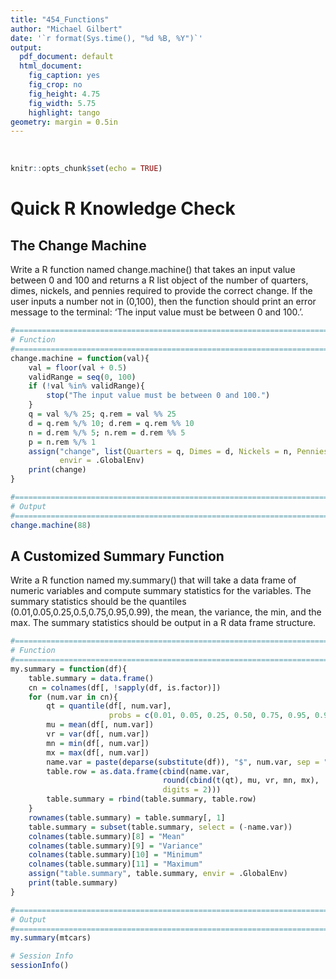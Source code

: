 ```yaml
---
title: "454_Functions"
author: "Michael Gilbert"
date: '`r format(Sys.time(), "%d %B, %Y")`'
output:
  pdf_document: default
  html_document:
    fig_caption: yes
    fig_crop: no
    fig_height: 4.75
    fig_width: 5.75
    highlight: tango
geometry: margin = 0.5in
---
```

\
```r
knitr::opts_chunk$set(echo = TRUE)
```

# Quick R Knowledge Check

## The Change Machine

Write a R function named change.machine() that takes an input value between 0 and 100 and returns a R list object of the number of quarters, dimes, nickels, and pennies required to provide the correct change. If the user inputs a number not in (0,100), then the function should print an error message to the terminal: 'The input value must be between 0 and 100.'. 

```r
#==============================================================================
# Function
#==============================================================================
change.machine = function(val){
    val = floor(val + 0.5)
    validRange = seq(0, 100)
    if (!val %in% validRange){
        stop("The input value must be between 0 and 100.")
    }
    q = val %/% 25; q.rem = val %% 25
    d = q.rem %/% 10; d.rem = q.rem %% 10
    n = d.rem %/% 5; n.rem = d.rem %% 5
    p = n.rem %/% 1
    assign("change", list(Quarters = q, Dimes = d, Nickels = n, Pennies = p), 
           envir = .GlobalEnv)
    print(change)
}

#==============================================================================
# Output
#==============================================================================
change.machine(88)
```

## A Customized Summary Function

Write a R function named my.summary() that will take a data frame of numeric variables and compute summary statistics for the variables. The summary statistics should be the quantiles (0.01,0.05,0.25,0.5,0.75,0.95,0.99), the mean, the variance, the min, and the max. The summary statistics should be output in a R data frame structure. 

```r
#==============================================================================
# Function
#==============================================================================
my.summary = function(df){
    table.summary = data.frame()
    cn = colnames(df[, !sapply(df, is.factor)])
    for (num.var in cn){
        qt = quantile(df[, num.var],
                      probs = c(0.01, 0.05, 0.25, 0.50, 0.75, 0.95, 0.99))
        mu = mean(df[, num.var])
        vr = var(df[, num.var])
        mn = min(df[, num.var])
        mx = max(df[, num.var])
        name.var = paste(deparse(substitute(df)), "$", num.var, sep = "")
        table.row = as.data.frame(cbind(name.var,
                                  round(cbind(t(qt), mu, vr, mn, mx), 
                                  digits = 2)))
        table.summary = rbind(table.summary, table.row)
    }
    rownames(table.summary) = table.summary[, 1]
    table.summary = subset(table.summary, select = (-name.var))
    colnames(table.summary)[8] = "Mean"
    colnames(table.summary)[9] = "Variance"
    colnames(table.summary)[10] = "Minimum"
    colnames(table.summary)[11] = "Maximum"
    assign("table.summary", table.summary, envir = .GlobalEnv)
    print(table.summary)
}

#==============================================================================
# Output
#==============================================================================
my.summary(mtcars)
```

```r
# Session Info
sessionInfo()
```
